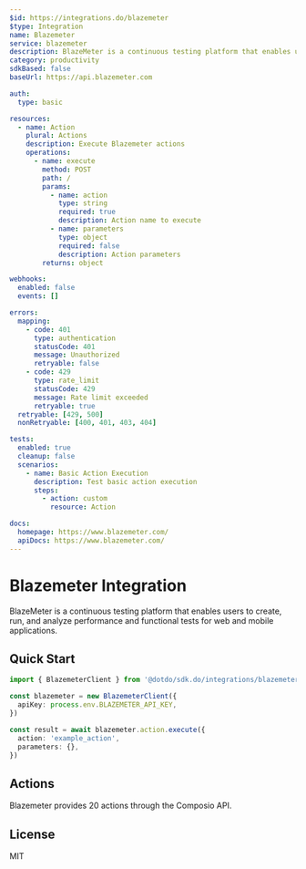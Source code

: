 ```yaml
---
$id: https://integrations.do/blazemeter
$type: Integration
name: Blazemeter
service: blazemeter
description: BlazeMeter is a continuous testing platform that enables users to create, run, and analyze performance and functional tests for web and mobile applications.
category: productivity
sdkBased: false
baseUrl: https://api.blazemeter.com

auth:
  type: basic

resources:
  - name: Action
    plural: Actions
    description: Execute Blazemeter actions
    operations:
      - name: execute
        method: POST
        path: /
        params:
          - name: action
            type: string
            required: true
            description: Action name to execute
          - name: parameters
            type: object
            required: false
            description: Action parameters
        returns: object

webhooks:
  enabled: false
  events: []

errors:
  mapping:
    - code: 401
      type: authentication
      statusCode: 401
      message: Unauthorized
      retryable: false
    - code: 429
      type: rate_limit
      statusCode: 429
      message: Rate limit exceeded
      retryable: true
  retryable: [429, 500]
  nonRetryable: [400, 401, 403, 404]

tests:
  enabled: true
  cleanup: false
  scenarios:
    - name: Basic Action Execution
      description: Test basic action execution
      steps:
        - action: custom
          resource: Action

docs:
  homepage: https://www.blazemeter.com/
  apiDocs: https://www.blazemeter.com/
---
```


# Blazemeter Integration

BlazeMeter is a continuous testing platform that enables users to create, run, and analyze performance and functional tests for web and mobile applications.

## Quick Start

```typescript
import { BlazemeterClient } from '@dotdo/sdk.do/integrations/blazemeter'

const blazemeter = new BlazemeterClient({
  apiKey: process.env.BLAZEMETER_API_KEY,
})

const result = await blazemeter.action.execute({
  action: 'example_action',
  parameters: {},
})
```

## Actions

Blazemeter provides 20 actions through the Composio API.

## License

MIT
